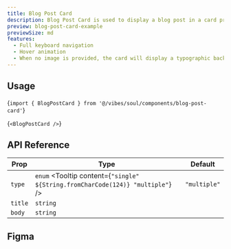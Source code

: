 ```yaml
---
title: Blog Post Card
description: Blog Post Card is used to display a blog post in a card preview.
preview: blog-post-card-example
previewSize: md
features:
  - Full keyboard navigation
  - Hover animation
  - When no image is provided, the card will display a typographic background with the title.
---
```


## Usage

<CodeBlock lang="bash">{`import { BlogPostCard } from '@/vibes/soul/components/blog-post-card'`}</CodeBlock>

<CodeBlock lang="bash">{`<BlogPostCard />`}</CodeBlock>

## API Reference

| Prop                                                                                       | Type                                                                           | Default      |
| ------------------------------------------------------------------------------------------ | ------------------------------------------------------------------------------ | ------------ |
| `type` <Tooltip content='This is an example tooltip for what this particular prop does'/>  | `enum` <Tooltip content={`"single" ${String.fromCharCode(124)} "multiple"`} /> | `"multiple"` |
| `title` <Tooltip content='This is an example tooltip for what this particular prop does'/> | `string`                                                                       |              |
| `body` <Tooltip content='This is an example tooltip for what this particular prop does'/>  | `string`                                                                       |              |

## Figma

<Figma url="https://www.figma.com/design/kgCf8OkDCe90wBSKNNqueL/Soul-Vibe?node-id=737-16279&t=dbm9GtAtS2A3vy2g-4" />
